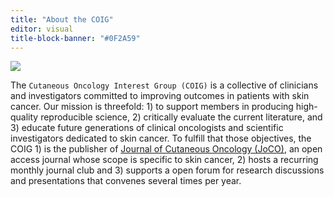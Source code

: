 ```yaml
---
title: "About the COIG"
editor: visual
title-block-banner: "#0F2A59"
---
```


![](files/group.jpg)

The `Cutaneous Oncology Interest Group (COIG)` is a collective of clinicians and investigators committed to improving outcomes in patients with skin cancer. Our mission is threefold: 1) to support members in producing high-quality reproducible science, 2) critically evaluate the current literature, and 3) educate future generations of clinical oncologists and scientific investigators dedicated to skin cancer. To fulfill that those objectives, the COIG 1) is the publisher of [Journal of Cutaneous Oncology (JoCO)](https://journalofcutaneousoncology.io), an open access journal whose scope is specific to skin cancer, 2) hosts a recurring monthly journal club and 3) supports a open forum for research discussions and presentations that convenes several times per year.
